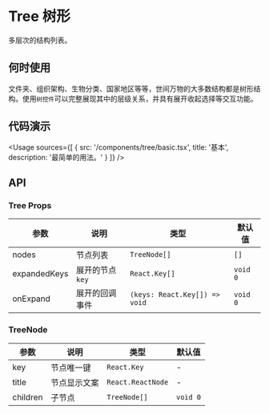 
# Tree 树形

多层次的结构列表。

## 何时使用

文件夹、组织架构、生物分类、国家地区等等，世间万物的大多数结构都是树形结构。使用`树控件`可以完整展现其中的层级关系，并具有展开收起选择等交互功能。

## 代码演示

<Usage
  sources={[
    {
      src: '/components/tree/basic.tsx',
      title: '基本',
      description: '最简单的用法。'
    }
  ]}
/>

## API

### Tree Props

| 参数         | 说明            | 类型                          | 默认值   |
| ------------ | --------------- | ----------------------------- | -------- |
| nodes        | 节点列表        | `TreeNode[]`                  | `[]`     |
| expandedKeys | 展开的节点`key` | `React.Key[]`                 | `void 0` |
| onExpand     | 展开的回调事件  | `(keys: React.Key[]) => void` | `void 0` |

### TreeNode

| 参数     | 说明         | 类型              | 默认值   |
| -------- | ------------ | ----------------- | -------- |
| key      | 节点唯一键   | `React.Key`       | -        |
| title    | 节点显示文案 | `React.ReactNode` | -        |
| children | 子节点       | `TreeNode[]`      | `void 0` |
